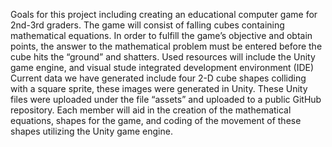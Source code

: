 Goals for this project including creating an educational computer game for 2nd-3rd graders.
The game will consist of falling cubes containing mathematical equations. In order to fulfill the game's objective and obtain points, the answer to the mathematical  problem must be entered before the cube hits the "ground" and shatters.
Used resources will include the Unity game engine, and visual stude integrated development environment (IDE)
Current data we have generated include four 2-D cube shapes colliding with a square sprite, these images were generated in Unity.
These Unity files were uploaded under the file "assets" and uploaded to a public GitHub repository.
Each member will aid in the creation of the mathematical equations, shapes for the game, and coding of the movement of these shapes utilizing the Unity game engine. 
